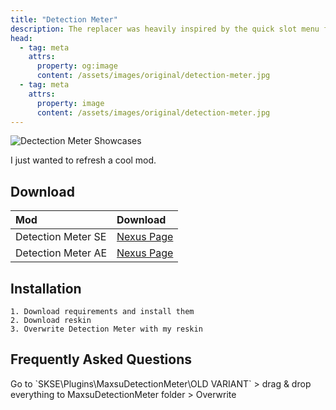 ```yaml
---
title: "Detection Meter"
description: The replacer was heavily inspired by the quick slot menu from Horizon Zero Dawn game
head:
  - tag: meta
    attrs:
      property: og:image
      content: /assets/images/original/detection-meter.jpg
  - tag: meta
    attrs:
      property: image
      content: /assets/images/original/detection-meter.jpg
---
```



<Image 
  thumbnailSrc="/assets/images/minified/detection-meter.webp"
  src="/assets/images/original/detection-meter.jpg" 
  alt="Dectection Meter Showcases" 
/>

I just wanted to refresh a cool mod.

## Download

| Mod | Download |
| :-- | :------- |
| Detection Meter SE | [Nexus Page](https://www.nexusmods.com/skyrimspecialedition/mods/63057) |
| Detection Meter AE | [Nexus Page](https://www.nexusmods.com/skyrimspecialedition/mods/77350) |

## Installation

    1. Download requirements and install them
    2. Download reskin
    3. Overwrite Detection Meter with my reskin

## Frequently Asked Questions

<Card title="How can I use second version of reskin?">
Go to `SKSE\Plugins\MaxsuDetectionMeter\OLD VARIANT` > drag & drop everything to MaxsuDetectionMeter folder > Overwrite
</Card>
